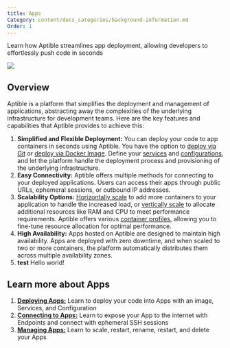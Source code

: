 ```yaml
---
title: Apps
Category: content/docs_categories/background-information.md
Order: 1
---
```


Learn how Aptible streamlines app deployment, allowing developers to effortlessly push code in seconds

![](/images/apps.png)

## Overview

Aptible is a platform that simplifies the deployment and management of applications, abstracting away the complexities of the underlying infrastructure for development teams. Here are the key features and capabilities that Aptible provides to achieve this:

1. **Simplified and Flexible Deployment:** You can deploy your code to app containers in seconds using Aptible. You have the option to [deploy via Git](/docs/dockerfile-deploy) or [deploy via Docker Image](/docs/direct-docker-image-deploy). Define your [services](/docs/services) and [configurations](/docs/configuration), and let the platform handle the deployment process and provisioning of the underlying infrastructure.
2. **Easy Connectivity:** Aptible offers multiple methods for connecting to your deployed applications. Users can access their apps through public URLs, ephemeral sessions, or outbound IP addresses.
3. **Scalability Options:** [Horizontally scale](/docs/app-scaling#horizontal-scaling) to add more containers to your application to handle the increased load, or [vertically scale](/docs/app-scaling#vertical-scaling) to allocate additional resources like RAM and CPU to meet performance requirements. Aptible offers various [container profiles](/docs/container-profiles), allowing you to fine-tune resource allocation for optimal performance.
4. **High Availability:** Apps hosted on Aptible are designed to maintain high availability. Apps are deployed with zero downtime, and when scaled to two or more containers, the platform automatically distributes them across multiple availability zones.
5. **test** Hello world!

## Learn more about Apps

1. **[Deploying Apps:](/docs/deploying-apps)** Learn to deploy your code into Apps with an image, Services, and Configuration
2. **[Connecting to Apps:](/docs/connecting-to-apps)** Learn to expose your App to the internet with Endpoints and connect with ephemeral SSH sessions
3. **[Managing Apps:](/docs/managing-apps)** Learn to scale, restart, rename, restart, and delete your Apps
